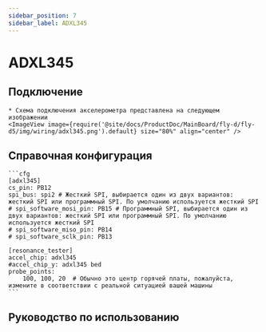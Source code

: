 ```yaml
---
sidebar_position: 7
sidebar_label: ADXL345
---
```





# ADXL345

## Подключение
    * Схема подключения акселерометра представлена на следующем изображении
    <ImageView image={require('@site/docs/ProductDoc/MainBoard/fly-d/fly-d5/img/wiring/adxl345.png').default} size="80%" align="center" />

## Справочная конфигурация

    ```cfg
    [adxl345]
    cs_pin: PB12
    spi_bus: spi2 # Жесткий SPI, выбирается один из двух вариантов: жесткий SPI или программный SPI. По умолчанию используется жесткий SPI
    # spi_software_mosi_pin: PB15 # Программный SPI, выбирается один из двух вариантов: жесткий SPI или программный SPI. По умолчанию используется жесткий SPI
    # spi_software_miso_pin: PB14
    # spi_software_sclk_pin: PB13

    [resonance_tester]
    accel_chip: adxl345
    #accel_chip_y: adxl345 bed
    probe_points:
        100, 100, 20  # Обычно это центр горячей платы, пожалуйста, измените в соответствии с реальной ситуацией вашей машины
    ```

## Руководство по использованию

<ADXL />